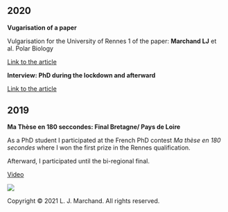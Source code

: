 
#  
#  
## __2020__
__Vugarisation of a paper__

Vulgarisation for the University of Rennes 1 of the paper: __Marchand LJ__ et al. Polar Biology 

[Link to the article](https://osur.univ-rennes1.fr/news/les-variations-morphologiques-dune-plante-endemique-pour-repondre-au-changement-climatique-iles-subantarctiques-de.html?fbclid=IwAR2Bg8XYGucLB3PC1bv5-_oV4GIgMYFkOpyn6l0BVnbLjawBF2k96d25gE4/)

__Interview: PhD during the lockdown and afterward__ 

[Link to the article](https://www.univ-rennes1.fr/actualites/poursuivre-sa-these-en-deconfinement/)


## __2019__

__Ma Thèse en 180 seccondes: Final Bretagne/ Pays de Loire__

As a PhD student I participated at the French PhD contest _Ma thèse en 180 secondes_ where I won the first prize in the Rennes qualification.

Afterward, I participated until the bi-regional final.


[Video](https://www.youtube.com/watch?v=xFVOqZ6BngM&feature=youtu.be/)


![](C:/Users/loren/Documents/R/my_project/Image5.png)

<p>Copyright &copy; 2021 L. J. Marchand. All rights reserved.</p>